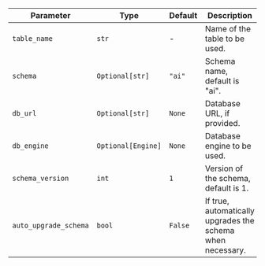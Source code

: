| Parameter             | Type               | Default | Description                                                |
| --------------------- | ------------------ | ------- | ---------------------------------------------------------- |
| `table_name`          | `str`              | -       | Name of the table to be used.                              |
| `schema`              | `Optional[str]`    | `"ai"`  | Schema name, default is "ai".                              |
| `db_url`              | `Optional[str]`    | `None`  | Database URL, if provided.                                 |
| `db_engine`           | `Optional[Engine]` | `None`  | Database engine to be used.                                |
| `schema_version`      | `int`              | `1`     | Version of the schema, default is 1.                       |
| `auto_upgrade_schema` | `bool`             | `False` | If true, automatically upgrades the schema when necessary. |
